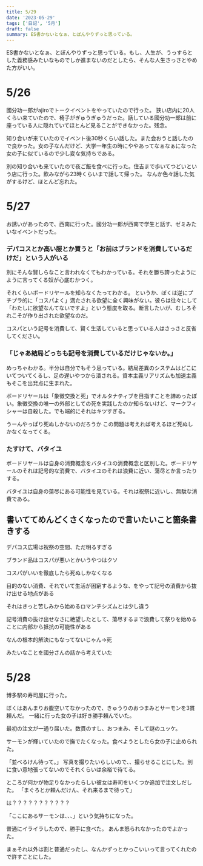 ```yaml
---
title: 5/29
date: '2023-05-29'
tags: ['日記', '5月']
draft: false
summary: ES書かないとなぁ、とぼんやりずっと思っている。
---
```



ES書かないとなぁ、とぼんやりずっと思っている。もし、人生が、うっすらとした義務感みたいなものでしか進まないのだとしたら、そんな人生さっさとやめた方がいい。


# 5/26
國分功一郎がajiroでトークイベントをやっていたので行った。
狭い店内に20人くらい来ていたので、椅子がぎゅうぎゅうだった。話している國分功一郎は前に座っている人に隠れていてほとんど見ることができなかった。残念。

知り合いが来ていたのでイベント後30秒くらい話した。また会おうと話したので良かった。女の子なんだけど、大学一年生の時にややあってなぁなぁになった女の子に似ているので少し変な気持ちである。

別の知り合いも来ていたので夜ご飯を食べに行った。住吉まで歩いてつどいという店に行った。飲みながら23時くらいまで話して帰った。
なんか色々話した気がするけど、ほとんど忘れた。

# 5/27
お誘いがあったので、西南に行った。國分功一郎が西南で学生と話す、ゼミみたいなイベントだった。

### デパコスとか高い服とか買うと「お前はブランドを消費しているだけだ」という人がいる
別にそんな賢しらなこと言われなくてもわかっている。それを勝ち誇ったようにように言ってくる奴が心底むかつく。

それくらいボードリヤールを知らなくたってわかる。
というか、ぼくは逆にプチプラ的に「コスパよく」満たされる欲望に全く興味がない。彼らは往々にして「わたしに欲望なんてないですよ」という態度を取る。断言したいが、むしろそれこそが作り出された欲望なのだ。

コスパという記号を消費して、賢く生活していると思っている人はさっさと反省してください。

### 「じゃあ結局どっちも記号を消費しているだけじゃないか。」
めっちゃわかる。半分は自分でもそう思っている。結局差異のシステムはどこにいてついてくるし、足の遅いやつから潰される。資本主義リアリズムも加速主義もそこを出発点に生まれた。

ボードリヤールは「象徴交換と死」でオルタナティブを目指すことを諦めったぽい。象徴交換の唯一の外部としての死を実践したのか知らないけど、マークフィシャーは自殺した。でも端的にそれはキツすぎる。

うーんやっぱり死ぬしかないのだろうか
この問題は考えれば考えるほど死ぬしかなくなってくる。

### たすけて、バタイユ


ボードリヤールは自身の消費概念をバタイユの消費概念と区別した。ボードリヤールのそれは記号的な消費で、バタイユのそれは浪費に近い、蕩尽とか言ったりする。

バタイユは自身の蕩尽にある可能性を見ている。それは祝祭に近いし、無駄な消費である。

## 書いててめんどくさくなったので言いたいこと箇条書きする
デパコス広場は祝祭の空間、ただ明るすぎる

ブランド品はコスパが悪いとかいうやつはクソ

コスパがいいを徹底したら死ぬしかなくなる

目的のない消費、それでいて生活が困窮するような、をやって記号の消費から抜け出せる地点がある

それはきっと苦しみから始めるロマンチシズムとは少し違う

記号消費の抜け出せなさに絶望したとして、蕩尽するまで浪費して祭りを始めることに内部から抵抗の可能性がある

なんの根本的解決にもなってないじゃん→死



みたいなことを國分さんの話から考えていた

# 5/28
博多駅の寿司屋に行った。

ぼくはあんまりお腹空いてなかったので、きゅうりのおつまみとサーモンを3貫頼んだ。
一緒に行った女の子は好き勝手頼んでいた。

最初の注文が一通り届いた。数貫のすし、おつまみ、そして謎のユッケ。

サーモンが輝いていたので撫でたくなった。食べようとしたら女の子に止められた。

「並べるけん待って。」
写真を撮りたいらしいので、、撮らせることにした。別に食い意地張ってないのでそれくらいは余裕で待てる。


ところが何かが物足りなかったらしい彼女は寿司をいくつか追加で注文しだした。
「まぐろとか頼んだけん、それ来るまで待って」

は？？？？？？？？？？？

「ここにあるサーモンは、、、」という気持ちになった。

普通にイライラしたので、勝手に食べた。
あんま怒られなかったのでよかった。

まぁそれ以外は割と普通だったし、なんかずっとかっこいいって言ってくれたので許すことにした。

